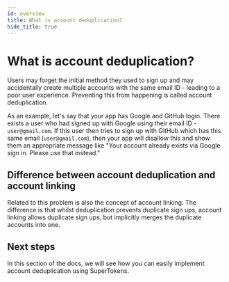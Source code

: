 ```yaml
---
id: overview
title: What is account deduplication?
hide_title: true
---
```


<!-- ./thirdparty/common-customizations/deduplication/overview.mdx -->

# What is account deduplication?

Users may forget the initial method they used to sign up and may accidentally create multiple accounts with the same email ID - leading to a poor user experience. Preventing this from happening is called account deduplication.

As an example, let's say that your app has Google and GitHub login. There exists a user who had signed up with Google using their email ID - `user@gmail.com`. If this user then tries to sign up with GitHub which has this same email (`user@gmail.com`), then your app will disallow this and show them an appropriate message like "Your account already exists via Google sign in. Please use that instead."

## Difference between account deduplication and account linking
Related to this problem is also the concept of account linking. The difference is that whilst deduplication prevents duplicate sign ups, account linking allows duplicate sign ups, but implicitly merges the duplicate accounts into one.

## Next steps
In this section of the docs, we will see how you can easily implement account deduplication using SuperTokens.
